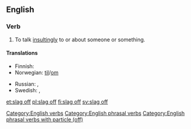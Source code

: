 ==English==

===Verb===
{{en-verb|slags off|slagging off|slagged off}}

# {{lb|en|British|Irish|Australia|slang|transitive|idiomatic}} To talk [[insultingly]] to or about someone or something.

====Translations====
{{trans-top|to talk insultingly to or about someone or something}}
* Finnish: {{t|fi|mollata}}
* Norwegian: {{t|no|slenge dritt}} [[til#Norwegian|til]]/[[om#Norwegian|om]]
{{trans-mid}}
* Russian: {{t+|ru|оха́ивать}}, {{t+|ru|ха́ять}}
* Swedish: {{t|sv|snacka skit om}}, {{t+|sv|baktala}}
{{trans-bottom}}

[[Category:English verbs]]
[[Category:English phrasal verbs]]
[[Category:English phrasal verbs with particle (off)]]

[[et:slag off]]
[[pl:slag off]]
[[fi:slag off]]
[[sv:slag off]]